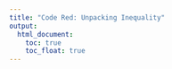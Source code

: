 ```yaml
---
title: "Code Red: Unpacking Inequality"
output: 
  html_document:
    toc: true
    toc_float: true
---
```



